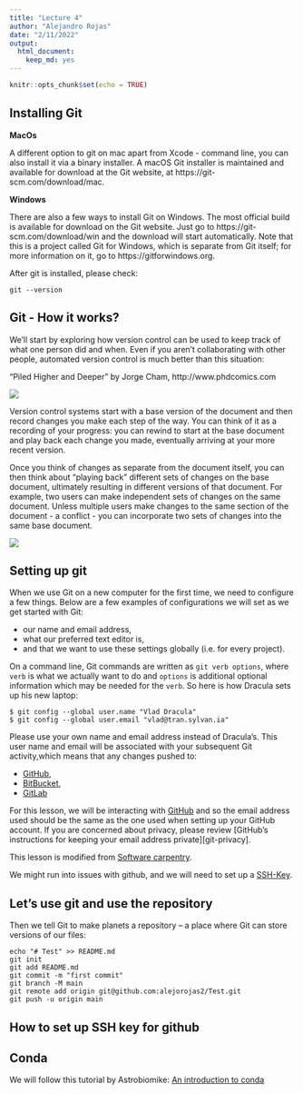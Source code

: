 ```yaml
---
title: "Lecture 4"
author: "Alejandro Rojas"
date: "2/11/2022"
output: 
  html_document: 
    keep_md: yes
---
```


```r
knitr::opts_chunk$set(echo = TRUE)
```

## Installing Git

__MacOs__

A different option to git on mac apart from Xcode - command line, you can also install it via a binary installer. A macOS Git installer is maintained and available for download at the Git website, at https://git-scm.com/download/mac.

__Windows__

There are also a few ways to install Git on Windows. The most official build is available for download on the Git website. Just go to https://git-scm.com/download/win and the download will start automatically. Note that this is a project called Git for Windows, which is separate from Git itself; for more information on it, go to https://gitforwindows.org.

After git is installed, please check:

```
git --version
```

## Git - How it works?

We’ll start by exploring how version control can be used to keep track of what one person did and when. Even if you aren’t collaborating with other people, automated version control is much better than this situation:

"Piled Higher and Deeper" by Jorge Cham, http://www.phdcomics.com

![][id1]

Version control systems start with a base version of the document and then record changes you make each step of the way. You can think of it as a recording of your progress: you can rewind to start at the base document and play back each change you made, eventually arriving at your more recent version.

Once you think of changes as separate from the document itself, you can then think about “playing back” different sets of changes on the base document, ultimately resulting in different versions of that document. For example, two users can make independent sets of changes on the same document. Unless multiple users make changes to the same section of the document - a conflict - you can incorporate two sets of changes into the same base document.

![][id2]

## Setting up git

When we use Git on a new computer for the first time,
we need to configure a few things. Below are a few examples
of configurations we will set as we get started with Git:

*   our name and email address,
*   what our preferred text editor is,
*   and that we want to use these settings globally (i.e. for every project).

On a command line, Git commands are written as `git verb options`,
where `verb` is what we actually want to do and `options` is additional optional information which may be needed for the `verb`. So here is how
Dracula sets up his new laptop:

```
$ git config --global user.name "Vlad Dracula"
$ git config --global user.email "vlad@tran.sylvan.ia"
```

Please use your own name and email address instead of Dracula's. This user name and email will be associated with your subsequent Git activity,which means that any changes pushed to:

- [GitHub](https://github.com/),
- [BitBucket](https://bitbucket.org/),
- [GitLab](https://gitlab.com/)

For this lesson, we will be interacting with [GitHub](https://github.com/) and so the email address used should be the same as the one used when setting up your GitHub account. If you are concerned about privacy, please review [GitHub's instructions for keeping your email address private][git-privacy]. 

This lesson is modified from [Software carpentry](https://swcarpentry.github.io/git-novice/02-setup/index.html).

We might run into issues with github, and we will need to set up a [SSH-Key](https://docs.github.com/en/authentication/keeping-your-account-and-data-secure/reviewing-your-ssh-keys).

## Let's use git and use the repository

Then we tell Git to make planets a repository – a place where Git can store versions of our files:
```
echo "# Test" >> README.md
git init
git add README.md
git commit -m "first commit"
git branch -M main
git remote add origin git@github.com:alejorojas2/Test.git
git push -u origin main
```

## How to set up SSH key for github


## Conda

We will follow this tutorial by Astrobiomike: [An introduction to conda](https://astrobiomike.github.io/unix/conda-intro)




[id1]: Images/phd101212s.png
[id2]: Images/Version_control.png